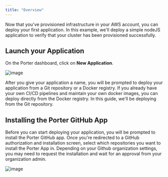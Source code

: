 ```yaml
---
title: "Overview"
---
```


Now that you've provisioned infrastructure in your AWS account, you can deploy your first application. In this example, we'll deploy a simple nodeJS application to verify that your cluster has been provisioned successfully.

## Launch your Application[](#launch-your-application "Direct link to heading")

On the Porter dashboard, click on **New Application**.

![image](/images/deploying-applications/new-application.png)

After you give your application a name, you will be prompted to deploy your application from a Git repository or a Docker registry.
If you already have your own CI/CD pipelines and maintain your own docker images, you can deploy directly from the Docker registry.
In this guide, we'll be deploying from the Git repository.

## Installing the Porter GitHub App

Before you can start deploying your application, you will be prompted to install the Porter GitHub app.
Once you're redirected to a GitHub authorization and installation screen, select which repositories you want to install the Porter App in.
Depending on your Github organization settings, you may need to request the installation and wait for an approval from your organization admin.

![image](/images/deploying-applications/install-github-app.png)